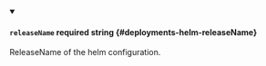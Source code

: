 
<details className="config-field" data-expandable="false" open>
<summary>

#### `releaseName` <span className="config-field-required" data-required="false">required</span> <span className="config-field-type">string</span> <span className="config-field-default"></span> <span className="config-field-enum"></span> {#deployments-helm-releaseName}

ReleaseName of the helm configuration.

</summary>



</details>
